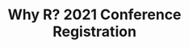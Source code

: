 ---
pageTemplate: 'redirectPageTemplate'
pagePrefixPath: ''
contentType: page
title: Why R? 2021 Conference Registration
description: 'Why R? 2021: an international conference about R applications, ranging from pure science to business'
keywords: 'Conference Why R, machine learning, mathematics, R, coding, data analysis, data science, R users groups'
redirect: 'https://app.evenea.pl/event/whyr2021/?lang=en'
---